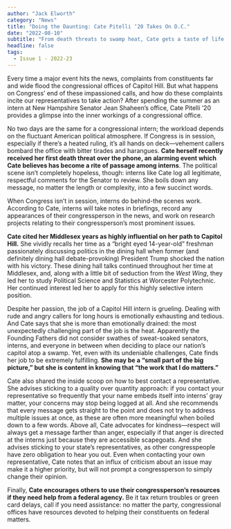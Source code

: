 ```yaml
---
author: "Jack Elworth"
category: "News"
title: "Doing the Daunting: Cate Pitelli ‘20 Takes On D.C."
date: "2022-08-10"
subtitle: "From death threats to swamp heat, Cate gets a taste of life in Congress."
headline: false
tags:
  - Issue 1 - 2022-23
---
```


Every time a major event hits the news, complaints from constituents far and wide flood the congressional offices of Capitol Hill. But what happens on Congress’ end of these impassioned calls, and how do these complaints incite our representatives to take action? After spending the summer as an intern at New Hampshire Senator Jean Shaheen’s office, Cate Pitelli ‘20 provides a glimpse into the inner workings of a congressional office.

No two days are the same for a congressional intern; the workload depends on the fluctuant American political atmosphere. If Congress is in session, especially if there’s a heated ruling, it’s all hands on deck—vehement callers bombard the office with bitter tirades and harangues. **Cate herself recently received her first death threat over the phone, an alarming event which Cate believes has become a rite of passage among interns**. The political scene isn’t completely hopeless, though: interns like Cate log all legitimate, respectful comments for the Senator to review. She boils down any message, no matter the length or complexity, into a few succinct words.

When Congress isn’t in session, interns do behind-the scenes work. According to Cate, interns will take notes in briefings, record any appearances of their congressperson in the news, and work on research projects relating to their congressperson’s most prominent issues.

**Cate cited her Middlesex years as highly influential on her path to Capitol Hill.** She vividly recalls her time as a “bright eyed 14-year-old” freshman passionately discussing politics in the dining hall when former (and definitely dining hall debate-provoking) President Trump shocked the nation with his victory. These dining hall talks continued throughout her time at Middlesex, and, along with a little bit of seduction from the _West Wing_, they led her to study Political Science and Statistics at Worcester Polytechnic. Her continued interest led her to apply for this highly selective intern position.

Despite her passion, the job of a Capitol Hill intern is grueling. Dealing with rude and angry callers for long hours is emotionally exhausting and tedious. And Cate says that she is more than emotionally drained: the most unexpectedly challenging part of the job is the heat. Apparently the Founding Fathers did not consider swathes of sweat-soaked senators, interns, and everyone in between when deciding to place our nation’s capitol atop a swamp. Yet, even with its undeniable challenges, Cate finds her job to be extremely fulfilling. **She may be a “small part of the big picture,” but she is content in knowing that “the work that I do matters.”**

Cate also shared the inside scoop on how to best contact a representative. She advises sticking to a quality over quantity approach: if you contact your representative so frequently that your name embeds itself into interns’ gray matter, your concerns may stop being logged at all. And she recommends that every message gets straight to the point and does not try to address multiple issues at once, as these are often more meaningful when boiled down to a few words. Above all, Cate advocates for kindness—respect will always get a message farther than anger, especially if that anger is directed at the interns just because they are accessible scapegoats. And she advises sticking to your state’s representatives, as other congresspeople have zero obligation to hear you out. Even when contacting your own representative, Cate notes that an influx of criticism about an issue may make it a higher priority, but will not prompt a congressperson to simply change their opinion.

Finally, **Cate encourages others to use their congressperson’s resources if they need help from a federal agency.** Be it tax return troubles or green card delays, call if you need assistance: no matter the party, congressional offices have resources devoted to helping their constituents on federal matters.
